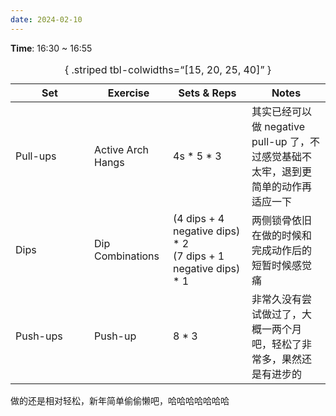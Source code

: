 ```yaml
---
date: 2024-02-10
---
```


**Time**: 16:30 ~ 16:55

| Set | Exercise | Sets & Reps | Notes
| - | - | - | -
| Pull-ups | Active Arch Hangs | 4s * 5 * 3 | 其实已经可以做 negative pull-up 了，不过感觉基础不太牢，退到更简单的动作再适应一下
| Dips | Dip Combinations | (4 dips + 4 negative dips) * 2 <br> (7 dips + 1 negative dips) * 1 | 两侧锁骨依旧在做的时候和完成动作后的短暂时候感觉痛
| Push-ups | Push-up | 8 * 3 | 非常久没有尝试做过了，大概一两个月吧，轻松了非常多，果然还是有进步的

: { .striped tbl-colwidths="[15, 20, 25, 40]" }

做的还是相对轻松，新年简单偷偷懒吧，哈哈哈哈哈哈哈
